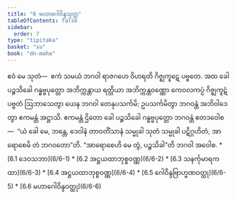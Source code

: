 ```yaml
---
title: "6 မဟာဂေါဝိန္ဒသုတ္တ"
tableOfContents: false
sidebar:
  order: 7
type: "tipitaka"
basket: "su"
book: "dn-maha"
---
```



<DynamicBreadcrumb />

<Division number="293" book="dn-maha" e="ch" v="7" p="178">

<Paragraph number="644" book="dn-maha">
ဧဝံ မေ သုတံ—  ဧကံ သမယံ ဘဂဝါ ရာဇဂဟေ ဝိဟရတိ ဂိဇ္ဈကူဋေ ပဗ္ဗတေ. အထ ခေါ ပဉ္စသိခေါ ဂန္ဓဗ္ဗပုတ္တော အဘိက္ကန္တာယ ရတ္တိယာ အဘိက္ကန္တဝဏ္ဏော ကေဝလကပ္ပံ ဂိဇ္ဈကူဋံ ပဗ္ဗတံ ဩဘာသေတွာ ယေန ဘဂဝါ တေနုပသင်္ကမိ; ဥပသင်္ကမိတွာ ဘဂဝန္တံ အဘိဝါဒေတွာ ဧကမန္တံ အဋ္ဌာသိ. ဧကမန္တံ ဌိတော ခေါ ပဉ္စသိခေါ ဂန္ဓဗ္ဗပုတ္တော ဘဂဝန္တံ ဧတဒဝေါစ—  “ယံ ခေါ မေ, ဘန္တေ, ဒေဝါနံ တာဝတိံသာနံ သမ္မုခါ သုတံ သမ္မုခါ ပဋိဂ္ဂဟိတံ, အာရောစေမိ တံ ဘဂဝတော”တိ. “အာရောစေဟိ မေ တွံ, ပဉ္စသိခါ”တိ ဘဂဝါ အဝေါစ.

</Paragraph>
</Division>

<TableOfContents book="dn-maha" section="6">
* [6.1 ဒေဝသဘာ](6/6-1)
* [6.2 အဋ္ဌယထာဘုစ္စဝဏ္ဏ](6/6-2)
* [6.3 သနင်္ကုမာရကထာ](6/6-3)
* [6.4 အဋ္ဌယထာဘုစ္စဝဏ္ဏ](6/6-4)
* [6.5 ဂေါဝိန္ဒဗြာဟ္မဏဝတ္ထု](6/6-5)
* [6.6 မဟာဂေါဝိန္ဒဝတ္ထု](6/6-6)
</TableOfContents>